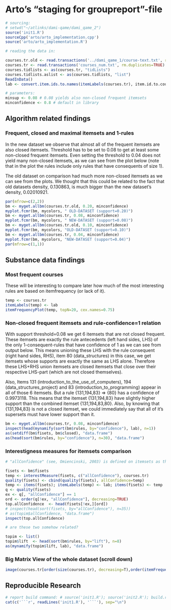 
Arto's "staging for groupreport"-file
=================================================

```r
# sourcing:
# setwd("~/atlinks/dami-qame/dami_qame_2")
source('init1.R')
sourceCpp('arto/arto_implementation.cpp')
source('arto/arto_implementation.R')

# reading the data in:

courses.tr.old <- read.transactions('../dami_qame_1/course-text.txt', rm.duplicates=TRUE)
courses.tr <- read.transactions('courses_num.txt', rm.duplicates=TRUE)
courses.tidlists <- as(courses.tr, "tidLists")
courses.tidlists.aslist <- as(courses.tidlists, "list")
ReadInData()
lab <- convert.item.ids.to.names(itemLabels(courses.tr), item.id.to.course.name)

# parameters:
minsup <- 0.08 # 0.08 yields also non-closed frequent itemsets
minconfidence <- 0.8 # default in library
```

Algorithm related findings
--------------------------

### Frequent, closed and maximal itemsets and 1-rules
In the new dataset we observe that almost all of the frequent itemsets are also closed itemsets. Threshold has to be set to 0.08 to get at least some non-closed frequent itemsets. Even setting the threshold to 0.04 does not yield many non-closed itemsets, as we can see from the plot below (note that in the plot the rules include only rules that have consequents of size 1). 

The old dataset on comparison had much more non-closed itemsets as we can see from the plots. We thought that this could be related to the fact that old datasets density, 0.130863, is much bigger than the new dataset's density, 0.02010921. 
```r
par(mfrow=c(2,2))
bm <- myget.allbm(courses.tr.old, 0.20, minconfidence)
myplot.fcmr(bm, mycolors, " OLD-DATASET (support=0.20)")
bm <- myget.allbm(courses.tr, 0.08, minconfidence)
myplot.fcmr(bm, mycolors, " NEW-DATASET (support=0.08)")
bm <- myget.allbm(courses.tr.old, 0.10, minconfidence)
myplot.fcmr(bm, mycolors, "OLD-DATASET (support=0.10)")
bm <- myget.allbm(courses.tr, 0.04, minconfidence)
myplot.fcmr(bm, mycolors, "NEW-DATASET (support=0.04)")
par(mfrow=c(1,1))
```


Substance data findings
--------------------------

### Most frequent courses
These will be interesting to compare later how much of the most interesting rules are based on itemfrequency (or lack of it). 
```r
temp <- courses.tr
itemLabels(temp) <- lab
itemFrequencyPlot(temp, topN=20, cex.names=0.75)
```


### Non-closed frequent itemsets and rule-confidence=1 relation
With support threshold=0.08 we get 6 itemsets that are not closed frequent. These itemsets are exactly the rule antecedents (left hand sides, LHS) of the only 1-consequent-rules that have confidence of 1 as we can see from output below. This means unioning these LHS with the rule consequent (right hand sides, RHS), item 80 (data_structures) in this case, we get itemsets whose supports are exactly the same as LHS alone. Therefore these LHS+RHS union itemsets are closed itemsets that close over their respective LHS-part (which are not closed themselves).

Also, Items 131 (introduction_to_the_use_of_computers), 194 (data_structures_project) and 83 (introduction_to_programming) appear in all of those 6 itemsets. But a rule {131,194,83} => {80} has a confidence of 0.9973118. This means that the itemset {131,194,83} have slightly higher support than the combined itemset {131,194,83,80}. Also, by knowing that {131,194,83} is not a closed itemset, we could immediately say that all of it's supersets must have lower support than it.
```r
bm <- myget.allbm(courses.tr, 0.08, minconfidence)
inspect(head(mynamify(sort(bm$rules, by="confidence"), lab), n=1))
as(setdiff(bm$fisets, bm$closed), "data.frame")
as(head(sort(bm$rules, by="confidence"), n=30), "data.frame")
```


### Interestigness measures for itemsets comparison
```r


# "allConfidence" (see, Omiencinski, 2003) is defined on itemsets as the minimum confidence of all possible rule generated from the itemset. [arules vignette]

fisets <- bm$fisets
temp <- interestMeasure(fisets, c("allConfidence"), courses.tr)
quality(fisets) <- cbind(quality(fisets), allConfidence=temp)
temp <- items(fisets); itemLabels(temp) <- lab; items(fisets) <- temp
q <- quality(fisets)
ex <- q[, "allConfidence"] == 1
ord <- order(q[!ex, "allConfidence"], decreasing=TRUE)
top.allConfidence  <- head(fisets[!ex,][ord])
# inspect(head(sort(fisets, by="allConfidence"), n=35))
# as(topim$allConfidence, "data.frame")
inspect(top.allConfidence)

# are these two somehow related?

topim <- list()
topim$lift  <- head(sort(bm$rules, by="lift"), n=8)
as(mynamify(topim$lift, lab), "data.frame")
```


### Big Matrix View of the whole dataset (scroll down)
```r
image(courses.tr[order(size(courses.tr), decreasing=T),order(itemFrequency(courses.tr), decreasing=T)])
```


Reproducible Research
----------------------
```r
# report build command: # source('init1.R'); source('init2.R'); build.report(c(5));
cat(c('```r', readLines('init1.R'), '```'), sep="\n")
```
